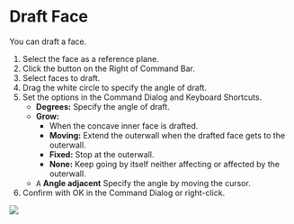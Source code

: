 
<Reference shortcut="" command="Draft Face" button="" />

# Draft Face

You can draft a face.

1. Select the face as a reference plane.
2. Click the button <ButtonIcon type="button-draft-face" /> on the Right of Command Bar.
3. Select faces to draft.
4. Drag the white circle to specify the angle of draft.
5. Set the options in the Command Dialog and Keyboard Shortcuts.
    - **Degrees:** Specify the angle of draft.
    - **Grow:**
        - When the concave inner face is drafted.
        - **Moving:** Extend the outerwall when the drafted face gets to the outerwall.
        - **Fixed:** Stop at the outerwall.
        - **None:** Keep going by itself neither affecting or affected by the outerwall.
    - <kbd>A</kbd> **Angle adjacent** Specify the angle by moving the cursor.
6. Confirm with OK in the Command Dialog or right-click.

![](/img/draft-face.gif)






